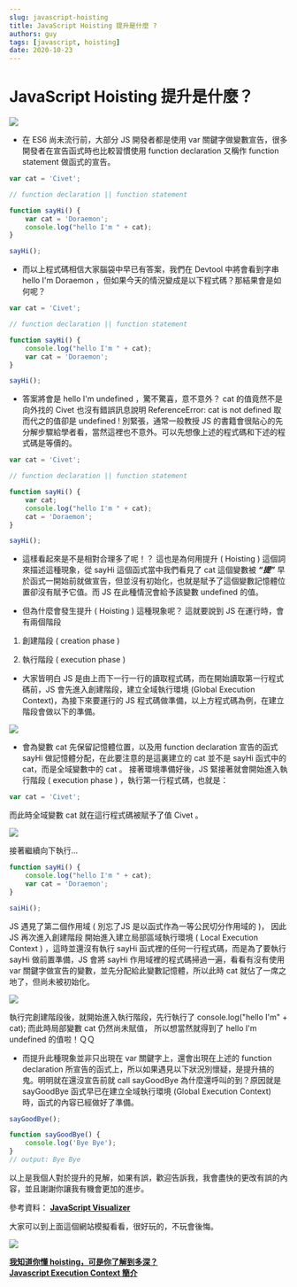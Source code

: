 ```yaml
---
slug: javascript-hoisting
title: JavaScript Hoisting 提升是什麼 ?
authors: guy
tags: [javascript, hoisting]
date: 2020-10-23
---
```


# JavaScript Hoisting 提升是什麼？

<div style={{display:"flex",justifyContent:"center",width:"100%"}}>

![](./01.gif)

</div>

-   在 ES6 尚未流行前，大部分 JS 開發者都是使用 var 關鍵字做變數宣告，很多開發者在宣告函式時也比較習慣使用 function declaration 又稱作 function statement 做函式的宣告。

```javascript showLineNumbers
var cat = 'Civet';

// function declaration || function statement

function sayHi() {
    var cat = 'Doraemon';
    console.log("hello I'm " + cat);
}

sayHi();
```

-   而以上程式碼相信大家腦袋中早已有答案，我們在 Devtool 中將會看到字串 hello I'm Doraemon ，但如果今天的情況變成是以下程式碼？那結果會是如何呢？

```javascript showLineNumbers
var cat = 'Civet';

// function declaration || function statement

function sayHi() {
    console.log("hello I'm " + cat);
    var cat = 'Doraemon';
}

sayHi();
```

-   答案將會是 hello I'm undefined ，驚不驚喜，意不意外？
    cat 的值竟然不是向外找的 Civet 也沒有錯誤訊息說明 ReferenceError: cat is not defined 取而代之的值卻是 undefined !
    別緊張，通常一般教授 JS 的書籍會很貼心的先分解步驟給學者看，當然這裡也不意外。可以先想像上述的程式碼和下述的程式碼是等價的。

```javascript showLineNumbers
var cat = 'Civet';

// function declaration || function statement

function sayHi() {
    var cat;
    console.log("hello I'm " + cat);
    cat = 'Doraemon';
}

sayHi();
```

-   這樣看起來是不是相對合理多了呢！？
    這也是為何用提升 ( Hoisting ) 這個詞來描述這種現象，從 sayHi 這個函式當中我們看見了 cat 這個變數被 **_“提”_** 早於函式一開始前就做宣告，但並沒有初始化，也就是賦予了這個變數記憶體位置卻沒有賦予它值。而 JS 在此種情況會給予該變數 undefined 的值。

-   但為什麼會發生提升 ( Hoisting ) 這種現象呢？
    這就要說到 JS 在運行時，會有兩個階段

1.  創建階段 ( creation phase )

2.  執行階段 ( execution phase )

-   大家皆明白 JS 是由上而下一行一行的讀取程式碼，而在開始讀取第一行程式碼前，JS 會先進入創建階段，建立全域執行環境 (Global Execution Context)，為接下來要運行的 JS 程式碼做準備，以上方程式碼為例，在建立階段會做以下的準備。

<div style={{display:"flex",justifyContent:"center",width:"100%"}}>

![](./02.png)

</div>

-   會為變數 cat 先保留記憶體位置，以及用 function declaration 宣告的函式 sayHi 做記憶體分配，在此要注意的是這裏建立的 cat 並不是 sayHi 函式中的 cat，而是全域變數中的 cat 。
    接著環境準備好後，JS 緊接著就會開始進入執行階段 ( execution phase ) ，執行第一行程式碼，也就是：

```javascript showLineNumbers
var cat = 'Civet';
```

而此時全域變數 cat 就在這行程式碼被賦予了值 Civet 。

<div style={{display:"flex",justifyContent:"center",width:"100%"}}>

![](./03.png)

</div>

接著繼續向下執行…

```javascript showLineNumbers
function sayHi() {
    console.log("hello I'm " + cat);
    var cat = 'Doraemon';
}

saiHi();
```

JS 遇見了第二個作用域 ( 別忘了JS 是以函式作為一等公民切分作用域的 )，
因此 JS 再次進入創建階段 開始進入建立局部區域執行環境 ( Local Execution Context ) ，這時並還沒有執行 sayHi 函式裡的任何一行程式碼，而是為了要執行 sayHi 做前置準備，JS 會將 sayHi 作用域裡的程式碼掃過一遍，看看有沒有使用 var 關鍵字做宣告的變數，並先分配給此變數記憶體，所以此時 cat 就佔了一席之地了，但尚未被初始化。

<div style={{display:"flex",justifyContent:"center",width:"100%"}}>

![](./04.png)

</div>

執行完創建階段後，就開始進入執行階段，先行執行了
console.log("hello I'm" + cat); 而此時局部變數 cat 仍然尚未賦值，
所以想當然就得到了 hello I'm undefined 的值啦！ＱＱ

-   而提升此種現象並非只出現在 var 關鍵字上，還會出現在上述的 function declaration 所宣告的函式上，所以如果遇見以下狀況別懷疑，是提升搞的鬼。明明就在還沒宣告前就 call sayGoodBye 為什麼還呼叫的到？原因就是 sayGoodBye 函式早已在建立全域執行環境 (Global Execution Context) 時，函式的內容已經做好了準備。

```javascript showLineNumbers
sayGoodBye();

function sayGoodBye() {
    console.log('Bye Bye');
}
// output: Bye Bye
```

以上是我個人對於提升的見解，如果有誤，歡迎告訴我，我會盡快的更改有誤的內容，並且謝謝你讓我有機會更加的進步。

參考資料：
[**JavaScript Visualizer**](https://ui.dev/javascript-visualizer/)

大家可以到上面這個網站模擬看看，很好玩的，不玩會後悔。

<div style={{display:"flex",justifyContent:"center",width:"100%"}}>

![](https://cdn-images-1.medium.com/max/2000/1*AB0NgDRXwFnZnqshg2hXyw.gif)

</div>

[**我知道你懂 hoisting，可是你了解到多深？**](https://blog.techbridge.cc/2018/11/10/javascript-hoisting/)<br/>
[**Javascript Execution Context 簡介**](https://medium.com/digital-dance/javascript%E5%9F%B7%E8%A1%8C%E7%92%B0%E5%A2%83-execution-context-%E7%B0%A1%E4%BB%8B-672185ed6bf4)
